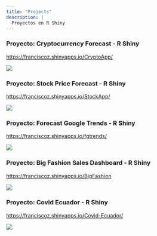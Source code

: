 ```yaml
---
title: "Projects"
description: |
  Proyectos en R Shiny
---
```



### Proyecto: Cryptocurrency Forecast - R Shiny

<https://franciscoz.shinyapps.io/CryptoApp/>

![](img/CryptoApp.png)

### Proyecto: Stock Price Forecast - R Shiny

<https://franciscoz.shinyapps.io/StockApp/>

![](img/StockApp.png)

### Proyecto: Forecast Google Trends - R Shiny

<https://franciscoz.shinyapps.io/fgtrends/>

![](img/fgtrends.png)

### Proyecto: Big Fashion Sales Dashboard - R Shiny

<https://franciscoz.shinyapps.io/BigFashion>

![](img/bigfashion.png)


### Proyecto: Covid Ecuador - R Shiny

<https://franciscoz.shinyapps.io/Covid-Ecuador/>

![](img/covidecu.png)






